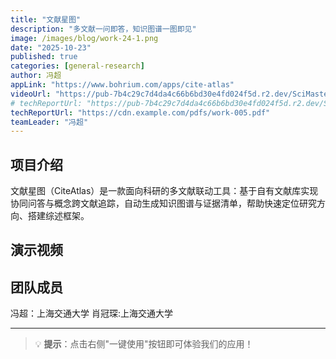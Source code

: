 ```yaml
---
title: "文献星图"
description: "多文献一问即答，知识图谱一图即见"
image: /images/blog/work-24-1.png
date: "2025-10-23"
published: true
categories: [general-research]
author: 冯超
appLink: "https://www.bohrium.com/apps/cite-atlas"
videoUrl: "https://pub-7b4c29c7d4da4c66b6bd30e4fd024f5d.r2.dev/SciMaster-competition/work-video-24.mp4"
# techReportUrl: "https://pub-7b4c29c7d4da4c66b6bd30e4fd024f5d.r2.dev/SciMaster-competition/work-report-24.pdf"
techReportUrl: "https://cdn.example.com/pdfs/work-005.pdf"
teamLeader: "冯超"
---
```


## 项目介绍

文献星图（CiteAtlas）是一款面向科研的多文献联动工具：基于自有文献库实现协同问答与概念跨文献追踪，自动生成知识图谱与证据清单，帮助快速定位研究方向、搭建综述框架。

## 演示视频

<VideoPlayer
  src="https://pub-7b4c29c7d4da4c66b6bd30e4fd024f5d.r2.dev/SciMaster-competition/work-video-24.mp4"
  poster="/images/blog/work-24-2.png"
/>

## 团队成员

冯超：上海交通大学
肖冠琛:上海交通大学

---

> 💡 **提示**：点击右侧"一键使用"按钮即可体验我们的应用！
